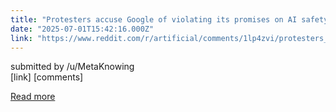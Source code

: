 ```yaml
---
title: "Protesters accuse Google of violating its promises on AI safety: 'AI companies are less regulated than sandwich shops'"
date: "2025-07-01T15:42:16.000Z"
link: "https://www.reddit.com/r/artificial/comments/1lp4zvi/protesters_accuse_google_of_violating_its/"
---
```


submitted by    /u/MetaKnowing  
 [link]   [comments]

[Read more](https://www.reddit.com/r/artificial/comments/1lp4zvi/protesters_accuse_google_of_violating_its/)
